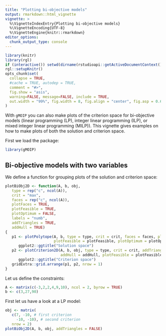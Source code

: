 ```yaml
---
title: "Plotting bi-objective models"
output: rmarkdown::html_vignette
vignette: >
  %\VignetteIndexEntry{Plotting bi-objective models}
  %\VignetteEncoding{UTF-8}
  %\VignetteEngine{knitr::rmarkdown}
editor_options: 
  chunk_output_type: console
---
```


```r
library(knitr)
library(rgl)
if (interactive()) setwd(dirname(rstudioapi::getActiveDocumentContext()$path))
rgl::setupKnitr()
opts_chunk$set(
  collapse = TRUE,
  #cache = TRUE, autodep = TRUE, 
  comment = "#>",
  fig.show = "asis", 
  warning=FALSE, message=FALSE, include = TRUE, 
  out.width = "99%", fig.width = 8, fig.align = "center", fig.asp = 0.62
)
```

With `gMOIP` you can also make plots of the criterion space for bi-objective models (linear
programming (LP), integer linear programming (ILP), or mixed integer linear programming (MILP)).
This vignette gives examples on how to make plots of both the solution and criterion space.

First we load the package:

```r
library(gMOIP)
```


## Bi-objective models with two variables

We define a function for grouping plots of the solution and criterion space:

```r
plotBiObj2D <- function(A, b, obj,
   type = rep("c", ncol(A)),
   crit = "max",
   faces = rep("c", ncol(A)),
   plotFaces = TRUE,
   plotFeasible = TRUE,
   plotOptimum = FALSE,
   labels = "numb",
   addTriangles = TRUE,
   addHull = TRUE)
{
   p1 <- plotPolytope(A, b, type = type, crit = crit, faces = faces, plotFaces = plotFaces,
                      plotFeasible = plotFeasible, plotOptimum = plotOptimum, labels = labels) + 
      ggplot2::ggtitle("Solution space")
   p2 <- plotCriterion2D(A, b, obj, type = type, crit = crit, addTriangles = addTriangles,
                         addHull = addHull, plotFeasible = plotFeasible, labels = labels) +
      ggplot2::ggtitle("Criterion space")
   gridExtra::grid.arrange(p1, p2, nrow = 1) 
}
```

Let us define the constraints:

```r
A <- matrix(c(-3,2,2,4,9,10), ncol = 2, byrow = TRUE)
b <- c(3,27,90)
```

First let us have a look at a LP model:

```r
obj <- matrix(
   c(7, -10, # first criterion
     -10, -10), # second criterion
   nrow = 2)
plotBiObj2D(A, b, obj, addTriangles = FALSE)
```
